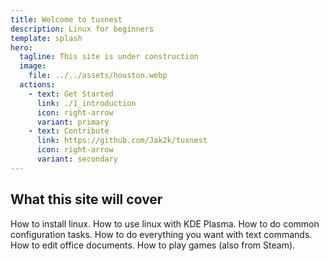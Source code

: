 ```yaml
---
title: Welcome to tuxnest
description: Linux for beginners
template: splash
hero:
  tagline: This site is under construction
  image:
    file: ../../assets/houston.webp
  actions:
    - text: Get Started
      link: ./1_introduction
      icon: right-arrow
      variant: primary
    - text: Contribute
      link: https://github.com/Jak2k/tuxnest
      icon: right-arrow
      variant: secondary
---
```



## What this site will cover

<CardGrid stagger>
  <Card title="Installation" icon="rocket">
    How to install linux.
  </Card>
  <Card title="Basics" icon="laptop">
    How to use linux with KDE Plasma.
  </Card>
  <Card title="Configure linux" icon="setting">
    How to do common configuration tasks.
  </Card>
  <Card title="Commandline" icon="pencil">
    How to do everything you want with text commands.
  </Card>
  <Card title="Office" icon="pencil">
    How to edit office documents.
  </Card>
  <Card title="Gaming" icon="rocket">
    How to play games (also from Steam).
  </Card>
</CardGrid>
